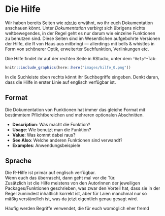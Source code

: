 # Die Hilfe

Wir haben bereits Seiten wie [rdrr.io](https://rdrr.io/) erwähnt, wo ihr euch Dokumentation anschauen könnt. Unter *Dokumentation* verbirgt sich übrigens nichts weltbewegendes, in der Regel geht es nur darum wie einzelne Funktionen zu benutzen sind.
Diese Seiten sind im Wesentlichen aufgebohrte Versionen der Hilfe, die R von Haus aus mitbringt — allerdings mit bells & whistles in Form von schönerer Optik, erweiterter Suchfunktion, Verlinkungen etc.

Diie Hilfe findet ihr auf der rechten Seite in RStudio, unter dem `"Help"`-Tab:

```r
knitr::include_graphics(here::here("images/hilfe_0.png"))
```

In die Suchleiste oben rechts könnt ihr Suchbegriffe eingeben. Denkt daran, dass die Hilfe in erster Linie auf englisch verfügbar ist.

## Format

Die Dokumentation von Funktionen hat immer das gleiche Format mit bestimmtem Pflichtbereichen und mehreren optionalen Abschnitten.

- **Description**: Was macht die Funktion?
- **Usage**: Wie benutzt man die Funktion?
- **Value**: Was kommt dabei raus?
- **See Also**: Welche anderen Funktionen sind verwandt?
- **Examples**: Anwendungsbeispiele

## Sprache

Die R-Hilfe ist primär auf englisch verfügbar.   
Wenn euch das überrascht, dann geht mal vor die Tür.  
Zusätzlich ist die Hilfe meistens von den AutorInnen der jeweiligen Packages/Funktionen geschrieben, was zwar den Vorteil hat, dass sie in der Regel zumindest inhaltlich korrekt ist, aber für Laien manchmal nur so mäßig verständlich ist, was da jetzt eigentlich genau gesagt wird.  

Häufig werden Begriffe verwendet, die für euch womöglich eher fremd erscheinen, weil ihr vermutlich keinen Hintergrund in der Programmierung / Numerik / whatever habt, aber keine Angst. Früher oder später lernt ihr die Begriffe, die relevant sind, und wenn ihr mal was so *gar nicht* versteht, dann fragt ihr eben einfach bei TutorInnen nach, googlet den Quatsch, oder ignoriert es einfach und versucht halt so weiter zu kommen.
